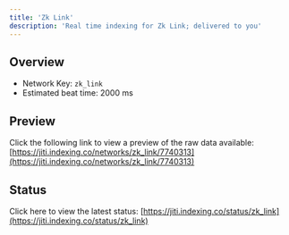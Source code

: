 ```yaml
---
title: 'Zk Link'
description: 'Real time indexing for Zk Link; delivered to you'
---
```


## Overview
- Network Key: `zk_link`
- Estimated beat time: 2000 ms

## Preview
Click the following link to view a preview of the raw data available: [https://jiti.indexing.co/networks/zk_link/7740313](https://jiti.indexing.co/networks/zk_link/7740313)

## Status
Click here to view the latest status: [https://jiti.indexing.co/status/zk_link](https://jiti.indexing.co/status/zk_link)
